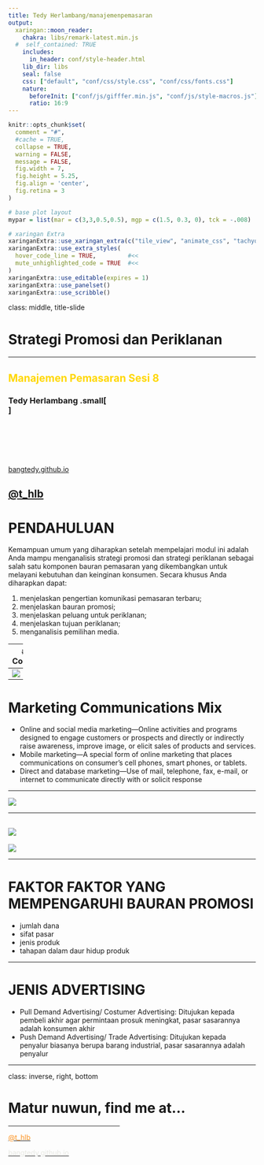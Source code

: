 ```yaml
---
title: Tedy Herlambang/manajemenpemasaran
output:
  xaringan::moon_reader:
    chakra: libs/remark-latest.min.js
  #  self_contained: TRUE
    includes:
      in_header: conf/style-header.html
    lib_dir: libs
    seal: false
    css: ["default", "conf/css/style.css", "conf/css/fonts.css"]
    nature:
      beforeInit: ["conf/js/gifffer.min.js", "conf/js/style-macros.js"]
      ratio: 16:9
---
```


```r
knitr::opts_chunk$set(
  comment = "#",
  #cache = TRUE,
  collapse = TRUE,
  warning = FALSE,
  message = FALSE,
  fig.width = 7,
  fig.height = 5.25,
  fig.align = 'center',
  fig.retina = 3
)

# base plot layout
mypar = list(mar = c(3,3,0.5,0.5), mgp = c(1.5, 0.3, 0), tck = -.008)

# xaringan Extra
xaringanExtra::use_xaringan_extra(c("tile_view", "animate_css", "tachyons"))
xaringanExtra::use_extra_styles(
  hover_code_line = TRUE,         #<<
  mute_unhighlighted_code = TRUE  #<<
)
xaringanExtra::use_editable(expires = 1)
xaringanExtra::use_panelset()
xaringanExtra::use_scribble()
```
class: middle, title-slide

<!-- top logo (comment to remove or edit on `conf/css/style.css:23`) -->
<div class="lab-logo"></div>
<!-- <div class="uni-logo"></div> -->

# Strategi Promosi dan Periklanan
<hr width="100%" align="left" size="0.3" color="yellow"></hr>
## <span style="color:gold">Manajemen Pemasaran Sesi 8</span>
### Tedy Herlambang .small[<br>]

<br><br><br><br><br>
[<i class="fas fa-blog" style="color:#e7e8e2"></i> bangtedy.github.io](https://bangtedy.github.io)

[<i class="fa fa-twitter fa-lg" style="color:#e7e8e2"></i> @t_hlb](https://twitter.com/t_hlb)
---

# PENDAHULUAN

Kemampuan umum yang diharapkan setelah mempelajari modul ini adalah Anda mampu menganalisis strategi promosi dan strategi periklanan sebagai salah satu komponen bauran pemasaran yang dikembangkan untuk melayani kebutuhan dan keinginan konsumen. Secara khusus Anda diharapkan dapat:

1. menjelaskan pengertian komunikasi pemasaran terbaru;
2. menjelaskan bauran promosi;
3. menjelaskan peluang untuk periklanan;
4. menjelaskan tujuan periklanan;
5. menganalisis pemilihan media. 

---
# Marketing Communications

- The means by which firms attempt to inform, persuade, and remind  consumers—directly or indirectly—about the products and brands they sell.
- They work by showing consumers how and why a product is used, by whom, where, and when.
- Consumers can learn who makes the product and what the company and brand stand for, and they can become motivated to try or use  it.  
- They allow companies to link their brands to other people, places, events, brands, experiences, feelings, and things.

---
![](img/mktcom.png)
---


# Marketing Communications Mix 

- Online and social media marketing—Online activities and programs designed to engage customers or prospects and directly or indirectly raise awareness, improve image, or elicit sales of products and services.
- Mobile  marketing—A  special  form  of  online  marketing  that  places  communications on consumer’s cell phones, smart phones, or tablets.
- Direct and database marketing—Use of mail, telephone, fax, e-mail, or internet to communicate directly with or solicit response 


---


![](img/modeldasar.png)

---

![](img/gambar93.png)
---

![](img/gambar96.png)

---

# FAKTOR FAKTOR YANG MEMPENGARUHI BAURAN PROMOSI

- jumlah dana
- sifat pasar
- jenis produk
- tahapan dalam daur hidup produk


---

# JENIS ADVERTISING

- Pull Demand Advertising/ Costumer Advertising: Ditujukan kepada pembeli akhir agar permintaan prosuk meningkat, pasar sasarannya adalah konsumen akhir
- Push Demand Advertising/ Trade Advertising: Ditujukan kepada penyalur biasanya berupa barang industrial, pasar sasarannya adalah penyalur



---

class: inverse, right, bottom

# Matur nuwun, find me at...
<hr width="45%" align="right" size="0.3" color="orange"></hr>

[<i class="fa fa-twitter fa-lg" style="color:#e7e8e2"></i> <span style="color:#fc911e"> @t_hlb </span>](https://twitter.com/t_hlb)

[<i class="fas fa-blog" style="color:#fc911e"></i><span style="color:#e7e8e2"> bangtedy.github.io</span>](https://bangtedy.github.io)

